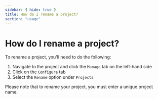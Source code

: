 ```yaml
---
sidebar: { hide: true }
title: How do I rename a project?
section: "usage"
---
```


# How do I rename a project?

To rename a project, you'll need to do the following:

1. Navigate to the project and click the `Manage` tab on the left-hand side
2. Click on the `Configure` tab
3. Select the `Rename` option under `Projects`

Please note that to rename your project, you must enter a unique project name.
